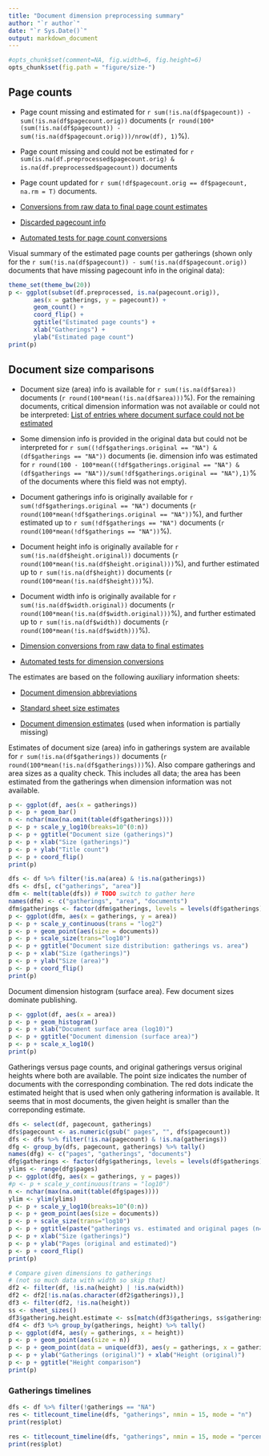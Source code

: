 ```yaml
---
title: "Document dimension preprocessing summary"
author: "`r author`"
date: "`r Sys.Date()`"
output: markdown_document
---
```


```r
#opts_chunk$set(comment=NA, fig.width=6, fig.height=6)
opts_chunk$set(fig.path = "figure/size-")
```


## Page counts

  * Page count missing and estimated for `r sum(!is.na(df$pagecount)) - sum(!is.na(df$pagecount.orig))` documents (`r round(100*(sum(!is.na(df$pagecount)) - sum(!is.na(df$pagecount.orig)))/nrow(df), 1)`%).

  * Page count missing and could not be estimated for `r sum(is.na(df.preprocessed$pagecount.orig) & is.na(df.preprocessed$pagecount))` documents

  * Page count updated for `r sum(!df$pagecount.orig == df$pagecount, na.rm = T)` documents.
  
  * [Conversions from raw data to final page count estimates](output.tables/pagecount_conversion_nontrivial.csv)

<!--[Page conversions from raw data to final page count estimates with volume info](output.tables/page_conversion_table_full.csv)-->

  * [Discarded pagecount info](output.tables/pagecount_discarded.csv)

  * [Automated tests for page count conversions](https://github.com/rOpenGov/bibliographica/blob/master/inst/extdata/tests_polish_physical_extent.csv)


Visual summary of the estimated page counts per gatherings (shown only for the `r sum(!is.na(df$pagecount)) - sum(!is.na(df$pagecount.orig))` documents that have missing pagecount info in the original data):

```r
theme_set(theme_bw(20))
p <- ggplot(subset(df.preprocessed, is.na(pagecount.orig)),
       aes(x = gatherings, y = pagecount)) +
       geom_count() +
       coord_flip() +
       ggtitle("Estimated page counts") +
       xlab("Gatherings") +
       ylab("Estimated page count")
print(p)
```

## Document size comparisons

  * Document size (area) info is available for `r sum(!is.na(df$area))` documents (`r round(100*mean(!is.na(df$area)))`%). For the remaining documents, critical dimension information was not available or could not be interpreted: [List of entries where document surface could not be estimated](output.tables/physical_dimension_incomplete.csv)

  * Some dimension info is provided in the original data but could not be interpreted for `r sum((!df$gatherings.original == "NA") & (df$gatherings == "NA"))` documents (ie. dimension info was estimated for `r round(100 - 100*mean((!df$gatherings.original == "NA") & (df$gatherings == "NA"))/sum(!df$gatherings.original == "NA"),1)`% of the documents where this field was not empty).

  * Document gatherings info is originally available for `r sum(!df$gatherings.original == "NA")` documents (`r round(100*mean(!df$gatherings.original == "NA"))`%), and further estimated up to `r sum(!df$gatherings == "NA")` documents (`r round(100*mean(!df$gatherings == "NA"))`%).

  * Document height info is originally available for `r sum(!is.na(df$height.original))` documents (`r round(100*mean(!is.na(df$height.original)))`%), and further estimated up to `r sum(!is.na(df$height))` documents (`r round(100*mean(!is.na(df$height)))`%).

  * Document width info is originally available for `r sum(!is.na(df$width.original))` documents (`r round(100*mean(!is.na(df$width.original)))`%), and further estimated up to `r sum(!is.na(df$width))` documents (`r round(100*mean(!is.na(df$width)))`%).

  * [Dimension conversions from raw data to final estimates](output.tables/conversions_physical_dimension.csv)

  * [Automated tests for dimension conversions](https://github.com/rOpenGov/bibliographica/blob/master/inst/extdata/tests_dimension_polish.csv)

The estimates are based on the following auxiliary information sheets:

  * [Document dimension abbreviations](https://github.com/rOpenGov/bibliographica/blob/master/inst/extdata/document_size_abbreviations.csv)

  * [Standard sheet size estimates](https://github.com/rOpenGov/bibliographica/blob/master/inst/extdata/sheetsizes.csv)

  * [Document dimension estimates](https://github.com/rOpenGov/bibliographica/blob/master/inst/extdata/documentdimensions.csv) (used when information is partially missing)


  
<!--[Discarded dimension info](output.tables/dimensions_discarded.csv)-->

Estimates of document size (area) info in gatherings system are available for `r sum(!is.na(df$gatherings))` documents (`r round(100*mean(!is.na(df$gatherings)))`%). Also compare gatherings and area sizes as a quality check. This includes all data; the area has been estimated from the gatherings when dimension information was not available.

```r
p <- ggplot(df, aes(x = gatherings)) 
p <- p + geom_bar()
n <- nchar(max(na.omit(table(df$gatherings))))
p <- p + scale_y_log10(breaks=10^(0:n))
p <- p + ggtitle("Document size (gatherings)")
p <- p + xlab("Size (gatherings)")
p <- p + ylab("Title count")
p <- p + coord_flip()
print(p)

dfs <- df %>% filter(!is.na(area) & !is.na(gatherings))
dfs <- dfs[, c("gatherings", "area")]
dfm <- melt(table(dfs)) # TODO switch to gather here
names(dfm) <- c("gatherings", "area", "documents")
dfm$gatherings <- factor(dfm$gatherings, levels = levels(df$gatherings))
p <- ggplot(dfm, aes(x = gatherings, y = area)) 
p <- p + scale_y_continuous(trans = "log2")
p <- p + geom_point(aes(size = documents))
p <- p + scale_size(trans="log10")
p <- p + ggtitle("Document size distribution: gatherings vs. area")
p <- p + xlab("Size (gatherings)")
p <- p + ylab("Size (area)")
p <- p + coord_flip()
print(p)
```


Document dimension histogram (surface area). Few document sizes dominate publishing.

```r
p <- ggplot(df, aes(x = area))
p <- p + geom_histogram() 
p <- p + xlab("Document surface area (log10)")
p <- p + ggtitle("Document dimension (surface area)")
p <- p + scale_x_log10()
print(p)
```


Gatherings versus page counts, and original gatherings versus original heights where both are available. The point size indicates the number of documents with the corresponding combination. The red dots indicate the estimated height that is used when only gathering information is available. It seems that in most documents, the given height is smaller than the correponding estimate.


```r
dfs <- select(df, pagecount, gatherings) 
dfs$pagecount <- as.numeric(gsub(" pages", "", dfs$pagecount))
dfs <- dfs %>% filter(!is.na(pagecount) & !is.na(gatherings))
dfg <- group_by(dfs, pagecount, gatherings) %>% tally()
names(dfg) <- c("pages", "gatherings", "documents")
dfg$gatherings <- factor(dfg$gatherings, levels = levels(df$gatherings))
ylims <- range(dfg$pages)
p <- ggplot(dfg, aes(x = gatherings, y = pages)) 
#p <- p + scale_y_continuous(trans = "log10")
n <- nchar(max(na.omit(table(dfg$pages))))
ylim <- ylim(ylims)
p <- p + scale_y_log10(breaks=10^(0:n))
p <- p + geom_point(aes(size = documents))
p <- p + scale_size(trans="log10")
p <- p + ggtitle(paste("gatherings vs. estimated and original pages (n=", sum(dfg$documents), ")", sep = ""))
p <- p + xlab("Size (gatherings)")
p <- p + ylab("Pages (original and estimated)")
p <- p + coord_flip()
print(p)

# Compare given dimensions to gatherings
# (not so much data with width so skip that)
df2 <- filter(df, !is.na(height) | !is.na(width))
df2 <- df2[!is.na(as.character(df2$gatherings)),]
df3 <- filter(df2, !is.na(height))
ss <- sheet_sizes()
df3$gathering.height.estimate <- ss[match(df3$gatherings, ss$gatherings),"height"]
df4 <- df3 %>% group_by(gatherings, height) %>% tally()
p <- ggplot(df4, aes(y = gatherings, x = height))
p <- p + geom_point(aes(size = n))
p <- p + geom_point(data = unique(df3), aes(y = gatherings, x = gathering.height.estimate), color = "red")
p <- p + ylab("Gatherings (original)") + xlab("Height (original)") 
p <- p + ggtitle("Height comparison")
print(p)
```

### Gatherings timelines

```r
dfs <- df %>% filter(!gatherings == "NA")
res <- titlecount_timeline(dfs, "gatherings", nmin = 15, mode = "n") 
print(res$plot)

res <- titlecount_timeline(dfs, "gatherings", nmin = 15, mode = "percentage") 
print(res$plot)
```



<!--

## Average page counts (only works in CERL now)

Multi-volume documents average page counts are given per volume.

```r
source(system.file("extdata/mean_pagecounts.R", package = "bibliographica"))
kable(mean.pagecounts, caption = "Average page counts", digits = 2)
```


```r
p <- ggplot(melt(mean.pagecounts[, c("median.pages.multivol", "median.pages.singlevol", "median.pages.issue", "doc.dimension")]), aes(fill = variable, y = value, x = doc.dimension)) 
p <- p + geom_bar(stat = "identity", position = "dodge")
p <- p + ylab("Pages")
p <- p + xlab("")
p <- p + coord_flip()
p <- p + ggtitle("Median page counts")
p1 <- p

p <- ggplot(melt(mean.pagecounts[, c("mean.pages.multivol", "mean.pages.singlevol", "mean.pages.issue", "doc.dimension")]), aes(fill = variable, y = value, x = doc.dimension)) 
p <- p + geom_bar(stat = "identity", position = "dodge")
p <- p + ylab("Pages")
p <- p + xlab("")
p <- p + coord_flip()
p <- p + ggtitle("Mean page counts")
p2 <- p
grid.arrange(p1, p2, nrow = 1)
```


## Average document dimensions 

Here we use the original data only:

```r
# only include gatherings with sufficiently many documents
nmin <- 2000
top.gatherings <- setdiff(names(which(table(df$gatherings.original) > nmin)), "NA")

df2 <- filter(df, !gatherings.original == "NA" & (!is.na(height.original) | !is.na(width.original))) %>%
       filter(gatherings.original %in% top.gatherings) %>%
       select(publication_decade, gatherings.original, height.original, width.original)
       
df3 <- df2 %>% group_by(gatherings.original, publication_decade) %>% 
       summarize(mean.height.original = mean(height.original, na.rm = T),
    	         mean.width.original  = mean(width.original, na.rm = T),
		 n = n())

p <- ggplot()
p <- p + geom_point(data = df3, aes(x = publication_decade, y = mean.height.original, size = n, group = gatherings.original, color = gatherings.original))
# Use mean height here to speed up
p <- p + geom_smooth(data = df3, method = "loess", aes(x = publication_decade, y = mean.height.original, group = gatherings.original, color = gatherings.original))
p <- p + ggtitle("Height")
print(p)
```




Only the most frequently occurring gatherings are listed here:

```r
df2 <- filter(df, !is.na(gatherings.original) & (!is.na(height.original) | !is.na(width.original))) %>%
       filter(gatherings.original %in% top.gatherings) %>%
       group_by(gatherings.original) %>% 
       summarize(
    	    mean.width = mean(width.original, na.rm = T), 
	    median.width = mean(width.original, na.rm = T),        
            mean.height = mean(height.original, na.rm = T),
	    median.height = mean(height.original, na.rm = T),
	    n = n())

mean.dimensions <- as.data.frame(df2)
kable(mean.dimensions, caption = "Average document dimensions", digits = 2)
```

-->
